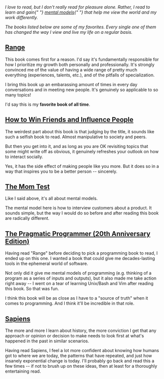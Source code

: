 
<PageHeader title="📚 Books">
  <p>
    <em>
      I love to read, but I don't really read for pleasure alone. Rather, I read to learn and gain{" "}
      <a href="https://jamesclear.com/feynman-mental-models">mental models</a>{" "}
      that help me view the world and my work differently.
    </em>
  </p>


  <p>
    <em>The books listed below are some of my favorites. Every single one of them has changed the way I view and live my life on a regular basis.</em>
  </p>
</PageHeader>


## [Range](https://www.amazon.com/Range-Generalists-Triumph-Specialized-World/dp/0735214484)

This book comes first for a reason. I'd say it's fundamentally responsible for how I prioritize my growth both personally and professionally. It's strongly convinced me of the value of having a wide range of pretty much everything (experiences, talents, etc.), and of the pitfalls of specialization.

I bring this book up an embarassing amount of times in every day conversations and in meeting new people. It's genuinely so applicable to so many topics!

I'd say this is my **favorite book of all time**.

## [How to Win Friends and Influence People](https://www.amazon.com/How-Win-Friends-Influence-People/dp/0671027034)

The weirdest part about this book is that judging by the title, it sounds like such a selfish book to read. Almost manipulative to society and peers.

But then you get into it, and as long as you are OK revisiting topics that some might write off as obvious, it genuinely refreshes your outlook on how to interact socially.

Yes, it has the side effect of making people like you more. But it does so in a way that inspires you to be a better person -- sincerely.

## [The Mom Test](https://www.amazon.com/Mom-Test-customers-business-everyone/dp/1492180742)

Like I said above, it's all about mental models.

The mental model here is how to interview customers about a product. It sounds simple, but the way I would do so before and after reading this book are radically different.

## [The Pragmatic Programmer (20th Anniversary Edition)](https://www.amazon.com/Pragmatic-Programmer-journey-mastery-Anniversary/dp/0135957052)

Having read "Range" before deciding to pick a programming book to read, I ended up on this one. I wanted a book that could give me decades-lasting tools in the ephemeral world of software.

Not only did it give me mental models of programming (e.g. thinking of a program as a series of inputs and outputs), but it also made me take action right away -- I went on a tear of learning Unix/Bash and Vim after reading this book. So that was fun.

I think this book will be as close as I have to a "source of truth" when it comes to programming. And I think it'll be incredible in that role.

## [Sapiens](https://www.amazon.com/Sapiens-Humankind-Yuval-Noah-Harari/dp/0062316095)

The more and more I learn about history, the more conviction I get that any approach or opinion or decision to make needs to look first at what's happened in the past in similar scenarios.

Having read Sapiens, I feel a lot more confident about knowing how humans got to where we are today, the patterns that have repeated, and just how insanely exponential change is today. I'll probably go back and read this a few times -- if not to brush up on these ideas, then at least for a thoroughly entertaining read.
